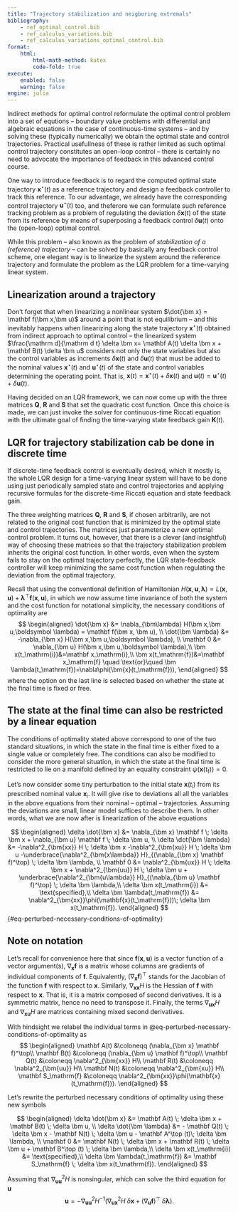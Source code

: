```yaml
---
title: "Trajectory stabilization and neigboring extremals"
bibliography: 
    - ref_optimal_control.bib
    - ref_calculus_variations.bib
    - ref_calculus_variations_optimal_control.bib
format:
    html:
        html-math-method: katex
        code-fold: true
execute:
    enabled: false
    warning: false
engine: julia
---
```


Indirect methods for optimal control reformulate the optimal control problem into a set of equtions – boundary value problems with differential and algebraic equations in the case of continuous-time systems – and by solving these (typically numerically) we obtain the optimal state and control trajectories. Practical usefullness of these is rather limited as such optimal control trajectory constitutes an open-loop control – there is certainly no need to advocate the importance of feedback in this advanced control course. 

One way to introduce feedback is to regard the computed optimal state trajectory $\bm x^\star(t)$ as a reference trajectory and design a feedback controller to track this reference. To our advantage, we already have the corresponding control trajectory $\bm u^\star(t)$ too, and theferore we can formulate such reference tracking problem as a problem of regulating the deviation $\delta \bm x(t)$ of the state from its reference by means of superposing a feedback control $\delta \bm u(t)$ onto the (open-loop) optimal control. 

While this problem – also known as the problem of *stabilization of a (reference) trajectory* – can be solved by basically any feedback control scheme, one elegant way is to linearize the system around the reference trajectory and formulate the problem as the LQR problem for a time-varying linear system. 

::: {.callout-important}
## Linearization around a trajectory
Don't forget that when linearizing a nonlinear system $\dot{\bm x} = \mathbf f(\bm x,\bm u)$ around a point that is not equilibrium – and this inevitably happens when linearizing along the state trajectory $\bm x^\star(t)$ obtained from indirect approach to optimal control – the linearized system $\frac{\mathrm d}{\mathrm d t} \delta \bm x= \mathbf A(t) \delta \bm x + \mathbf B(t) \delta \bm u$ considers not only the state variables but also the control variables as increments $\delta \bm x(t)$ and $\delta \bm u(t)$ that must be added to the nominal values $\bm x^\star(t)$  and $\bm u^\star(t)$ of the state and control variables determining the operating point. That is, $\bm x(t) = \bm x^\star(t) + \delta \bm x(t)$ and $\bm u(t) = \bm u^\star(t) + \delta \bm u(t)$.
:::

Having decided on an LQR framework, we can now come up with the three matrices $\mathbf Q$, $\mathbf R$ and $\mathbf S$ that set the quadratic cost function. Once this choice is made, we can just invoke the solver for continuous-time Riccati equation with the ultimate goal of finding the time-varying state feedback gain $\mathbf K(t)$. 

::: {.callout-note}
## LQR for trajectory stabilization cab be done in discrete time
If discrete-time feedback control is eventually desired, which it mostly is, the whole LQR design for a time-varying linear system will have to be done using just periodically sampled state and control trajectories and applying recursive formulas for the discrete-time Riccati equation and state feedback gain.
:::

The three weighting matrices $\mathbf Q$, $\mathbf R$ and $\mathbf S$, if chosen arbitrarily, are not related to the original cost function that is minimized by the optimal state and control trajectories. The matrices just parameterize a new optimal control problem. It turns out, however, that there is a clever (and insightful) way of choosing these matrices so that the trajectory stabilization problem inherits the original cost function. In other words, even when the system fails to stay on the optimal trajectory perfectly, the LQR state-feedback controller will keep minimizing the same cost function when regulating the deviation from the optimal trajectory. 

Recall that using the conventional definition of Hamiltonian $H(\bm x, \bm u, \bm \lambda) = L(\bm x, \bm u) + \bm \lambda^\top \mathbf f(\bm x, \bm u)$, in which we now assume time invariance of both the system and the cost function for notational simplicity, the necessary conditions of optimality are
$$
\begin{aligned}
\dot{\bm x} &= \nabla_{\bm\lambda} H(\bm x,\bm u,\boldsymbol \lambda)  = \mathbf f(\bm x, \bm u), \\
\dot{\bm \lambda} &= -\nabla_{\bm x} H(\bm x,\bm u,\boldsymbol \lambda), \\
\mathbf 0 &= \nabla_{\bm u} H(\bm x,\bm u,\boldsymbol \lambda),\\
\bm x(t_\mathrm{i})&=\mathbf x_\mathrm{i},\\
\bm x(t_\mathrm{f})&=\mathbf x_\mathrm{f} \quad \text{or}\quad \bm \lambda(t_\mathrm{f})=\nabla\phi(\bm{x}(t_\mathrm{f})), 
\end{aligned}
$$
where the option on the last line is selected based on whether the state at the final time is fixed or free.

::: {.callout-note}
## The state at the final time can also be restricted by a linear equation 
The conditions of optimality stated above correspond to one of the two standard situations, in which the state in the final time is either fixed to a single value or completely free. The conditions can also be modified to consider the more general situation, in which the state at the final time is restricted to lie on a manifold defined by an equality constraint $\psi(\bm x(t_\mathrm{f})) = 0$.
:::

Let's now consider some tiny perturbation to the initial state $\bm x(t_\mathrm{i})$ from its prescribed nominal value $\mathbf x_\mathrm{i}$. It will give rise to deviations all all the variables in the above equations from their nominal – optimal – trajectories. Assuming the deviations are small, linear model suffices to describe them. In other words, what we are now after is linearization of the above equations

$$
\begin{aligned}
\delta \dot{\bm x} &= \nabla_{\bm x} \mathbf f \; \delta \bm x + \nabla_{\bm u} \mathbf f \; \delta \bm u, \\
\delta \dot{\bm \lambda} &= -\nabla^2_{\bm{xx}} H \; \delta \bm x -\nabla^2_{\bm{xu}} H \; \delta \bm u -\underbrace{\nabla^2_{\bm{x\lambda}} H}_{(\nabla_{\bm x} \mathbf f)^\top} \; \delta \bm \lambda, \\
\mathbf 0 &= \nabla^2_{\bm{ux}} H \; \delta \bm x + \nabla^2_{\bm{uu}} H \; \delta \bm u + \underbrace{\nabla^2_{\bm{u\lambda}} H}_{(\nabla_{\bm u} \mathbf f)^\top} \; \delta \bm \lambda,\\
\delta \bm x(t_\mathrm{i}) &= \text{specified},\\
\delta \bm \lambda(t_\mathrm{f}) &= \nabla^2_{\bm{xx}}\phi(\mathbf{x}(t_\mathrm{f}))\; \delta \bm x(t_\mathrm{f}). 
\end{aligned}
$${#eq-perturbed-necessary-conditions-of-optimality}

::: {.callout-note}
## Note on notation
Let's recall for convenience here that since $\mathbf f(\bm x, \bm u)$ is a vector function of a vector argument(s), $\nabla_{\bm x} \mathbf f$ is a matrix whose columns are gradients of individual components of $\mathbf f$. Equivalently, $(\nabla_{\bm x} \mathbf f)^\top$ stands for the Jacobian of the function $\mathbf f$ with respect to $\bm x$. Similarly, $\nabla_{\bm{xx}} H$ is the Hessian of $\mathbf f$ with respect to $\bm x$. That is, it is a matrix composed of second derivatives. It is a symmetric matrix, hence no need to transpose it. Finally, the terms $\nabla_{\bm{ux}} H$ and $\nabla_{\bm{xu}} H$ are matrices containing mixed second derivatives. 
:::

With hindsight we relabel the individual terms in @eq-perturbed-necessary-conditions-of-optimality as 
$$
\begin{aligned}
\mathbf A(t) &\coloneqq (\nabla_{\bm x} \mathbf f)^\top\\
\mathbf B(t) &\coloneqq (\nabla_{\bm u} \mathbf f)^\top\\
\mathbf Q(t) &\coloneqq \nabla^2_{\bm{xx}} H\\
\mathbf R(t) &\coloneqq \nabla^2_{\bm{uu}} H\\
\mathbf N(t) &\coloneqq \nabla^2_{\bm{xu}} H\\
\mathbf S_\mathrm{f} &\coloneqq \nabla^2_{\bm{xx}}\phi(\mathbf{x}(t_\mathrm{f})).
\end{aligned}
$$

Let's rewrite the perturbed necessary conditions of optimality using these new symbols

$$
\begin{aligned}
\delta \dot{\bm x} &= \mathbf A(t) \; \delta \bm x + \mathbf B(t) \; \delta \bm u, \\
\delta \dot{\bm \lambda} &= - \mathbf Q(t) \; \delta \bm x - \mathbf N(t) \; \delta \bm u - \mathbf A^\top (t)\; \delta \bm \lambda, \\
\mathbf 0 &= \mathbf N(t) \; \delta \bm x + \mathbf R(t) \; \delta \bm u + \mathbf B^\top (t) \; \delta \bm \lambda,\\
\delta \bm x(t_\mathrm{i}) &= \text{specified},\\
\delta \bm \lambda(t_\mathrm{f}) &= \mathbf S_\mathrm{f}    \; \delta \bm x(t_\mathrm{f}). 
\end{aligned}
$$

Assuming that $\nabla^2_{\bm{uu}} H$ is nonsingular, which can solve the third equation for $\bm u$
$$
\bm u = -\nabla^2_{\bm{uu}} H^{-1} \left( \nabla^2_{\bm{ux}} H \; \delta \bm x + (\nabla_{\bm u} \mathbf f)^\top \; \delta \bm \lambda\right ).
$$